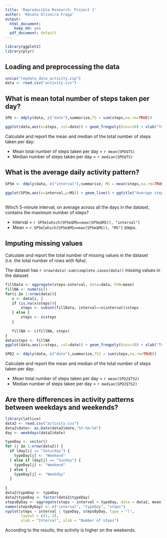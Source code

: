 ---
title: 'Reproducible Research: Project 1'
author: 'Renato Oliveira Fraga'
output:
  html_document:
    keep_md: yes
  pdf_document: default
---

```{r}
library(ggplot2)
library(plyr)
```

## Loading and preprocessing the data

```{r}
unzip("repdata_data_activity.zip")
data <- read.csv("activity.csv")
```

## What is mean total number of steps taken per day?

```{r}
SPD <- ddply(data, c("date"),summarise,TS = sum(steps,na.rm=TRUE))
```                   

```{r ,warning=FALSE}

ggplot(data,aes(x=steps, col=date)) + geom_freqpoly(bins=10) + xlab("Total number of steps") + ylab("Frequency")+ ggtitle("Total Steps per Day")

```

Calculate and report the mean and median of the total number of steps taken per day:

- Mean total number of steps taken per day = `r mean(SPD$TS)` 
- Median number of steps taken per day = `r median(SPD$TS)`


## What is the average daily activity pattern?

```{r}
SP5m <- ddply(data, c("interval"),summarise, MS = mean(steps,na.rm=TRUE))
 
ggplot(SP5m,aes(x=interval,y=MS)) + geom_line() + ggtitle("Average steps for each 5-min interval") + xlab("Interval") + ylab("Mean steps")
               
```

Which 5-minute interval, on average across all the days in the dataset, contains the maximum number of steps?

- Interval = `r SP5m[which(SP5m$MS==max(SP5m$MS)), "interval"]` 
- Mean = `r SP5m[which(SP5m$MS==max(SP5m$MS)), "MS"]` steps.  

## Imputing missing values

Calculate and report the total number of missing values in the dataset (i.e. the total number of rows with NAs):

The dataset has `r nrow(data)-sum(complete.cases(data))` missing values in the dataset.
```{r ,warning=FALSE}
fillData <- aggregate(steps~interval, data=data, FUN=mean)
fillNA <- numeric()
for(i in 1:nrow(data)){
   x <- data[i, ]
   if (is.na(x$steps)){
       steps <- subset(fillData, interval==x$interval)$steps
   } else { 
       steps <- x$steps
   }
   
   fillNA <- c(fillNA, steps)
}
data$steps <- fillNA
ggplot(data,aes(x=steps, col=date)) + geom_freqpoly(bins=10) + xlab("Total number of steps") + ylab("Frequency")+ ggtitle("Total Steps per Day")

```

```{r}
SPD2 <- ddply(data, c("date"),summarise,TS2 = sum(steps,na.rm=TRUE))
```   

Calculate and report the mean and median of the total number of steps taken per day:

- Mean total number of steps taken per day = `r mean(SPD2$TS2)` 
- Median number of steps taken per day = `r median(SPD2$TS2)`


## Are there differences in activity patterns between weekdays and weekends?

```{R}
library(lattice)
data2 <- read.csv("activity.csv")
data2$date<- as.Date(data2$date,"%Y-%m-%d")
day <- weekdays(data2$date)

typeDay <- vector()
for (j in 1:nrow(data2)) {
  if (day[i] == "Saturday") {
    typeDay[j] <- "Weekend"
  } else if (day[j] == "Sunday") {
    typeDay[j] <- "Weekend"
  } else {
    typeDay[j] <- "Weekday"
  } 
  
}
data2$typeDay <- typeDay
data2$typeDay <- factor(data2$typeDay)
stepsByDay <- aggregate(steps ~ interval + typeDay, data = data2, mean)
names(stepsByDay) <- c("interval", "typeDay", "steps")
xyplot(steps ~ interval | typeDay, stepsByDay, type = "l",
       layout = c(1, 2),
       xlab = "Interval", ylab = "Number of steps")
```

According to the results, the activity is higher on the weekends.







